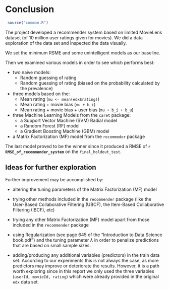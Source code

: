 # Conclusion


```r
  
 source("common.R")

```

The project developed a recommender system based on limited MovieLens dataset (of 10 million user ratings given for movies). We did a data exploration of the data set and inspected the data visually.

We set the minimum RSME and some unintelligent models as our baseline.

Then we examined various models in order to see which performs best:

+ two naive models:
    + Random guessing of rating
    + Random guessing of rating (biased on the probability calculated by the prevalence)
+ three models based on the:
    + Mean rating (`mu <- mean(edx$rating)`)
    + Mean rating + movie bias (`mu + b_i`)
    + Mean rating + movie bias + user bias (`mu + b_i + b_u`)
+ three Machine Learning Models from the `caret` package:
    + a Support Vector Machine (SVM) Radial model
    + a Random Forest (RF) model
    + a Gradient Boosting Machine (GBM) model
+ a Matrix Factorization (MF) model from the `recommeder` package


The last model proved to be the winner since it produced a RMSE of **`r RMSE_of_recommender_system `** on the `final_holdout_test`.

## Ideas for further exploration

Further improvement may be accomplished by:

+ altering the tuning parameters of the Matrix Factorization (MF) model

+ trying other methods included in the `recommender` package (like the User-Based Collaborative Filtering (UBCF), the Item-Based Collaborative Filtering (IBCF), etc)

+ trying any other Matrix Factorization (MF) model apart from those included in the `recommender` package

+ using Regularization (see page 645 of the "Introduction to Data Science book.pdf") and the tuning parameter $\lambda$ in order to penalize predictions that are based on small sample sizes. 

+ adding/producing any additional variables (predictors) in the train data set.  According to our experiments this is not always the case, as more predictors may improve or deteriorate the results.  However, it is a path worth exploring since in this report we only used the three variables (`userId, movieId, rating`) which were already provided in the original `edx` data set.
